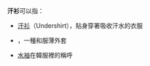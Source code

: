 '''汗衫'''可以指：
*[[汗衫|汗衫]]（Undershirt），貼身穿著吸收汗水的衣服
*{{link-ja|汗衫 (和服)|汗衫}}，一種和服薄外套
*[[水袖|水袖]]在韓服裡的稱呼

{{disambig|Cat=二字作品消歧义}}